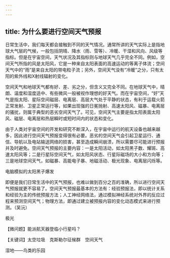```yaml
---
---
---
```

title: 为什么要进行空间天气预报
---




日常生活中，我们每天都会接触到不同的天气情况。通常所讲的天气实际上是指地球大气层的气候，一般包括阴晴、降水（雨、雪等）、冷暖、干湿和风向、风级等指标。但是在宇宙空间，天气状况及其指标则与地球天气几乎完全不同。例如，空间天气所指的风是太阳风，它是一种来自太阳表面的高速运动的等离子体流；空间天气中的“雨”是来自太阳的带电粒子流；另外，空间天气没有“冷暖”之分，只有太阳的紫外线和X射线辐射的变化。

空间天气和地球天气都有好、差、劣之分，但含义又完全不同。在地球天气中，晴朗、温度和湿度适中、有些微风一般被视作理想的好天气。而在宇宙空间，“好”天气是指太阳、星际空间磁层、电离层、高层大气处于平静的状态，有利于运载火箭正常发射、卫星正常运行等，如果出现强的日冕抛射、高速太阳风、磁暴、电离层的骚扰，则属于典型的恶劣空间天气了。可见，空间天气主要是指太阳表面太阳风、磁层、电离层和热层瞬时或短时间内的状态和变化。

由于人类对宇宙空间的开发和研究不断深入，在宇宙中运行的航天设备也越来越多，因此进行空间天气预报变得很有必要。恶劣的空间天气会引起卫星运行、通信、导航以及电站输送网络的损害，甚至造成瞬间崩溃，所以需要尽可能进行预报并及时避免。空间天气预报的主要内容：一是太阳活动，如太阳黑子数、耀斑、高速太阳风等；二是行星际空间天气，如太阳风状态、行星际磁场的大小和方向等；三是地球空间天气，如磁暴、高能电子暴、地磁活动、极光现象、电离层闪烁等。

电脑模拟的太阳黑子爆发



即便是我们日常生活中的天气预报，也难以做到百分之百的准确，所以进行空间天气预报就更不容易了。空间天气预报最基本的方法有：经验预报法，即以统计关系和经验为主的传统预报方法；人工神经网络法，通过模拟神经系统对外界的反应过程来预测空间天气；物理方法，即通过建立被预报内容的变化动态模式来进行预测。（吴沅）

极光





【微问题】能派航天器登临小行星吗？

【关键词】太空垃圾　克斯勒尔征候群　空间天气





湿地——鸟类的乐园